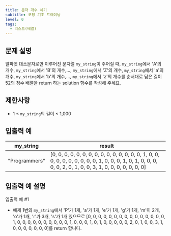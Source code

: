 ```yaml
---
title: 문자 개수 세기
subtitle: 코딩 기초 트레이닝
level: 0
tags:
  - 리스트(배열)
---
```


## 문제 설명

알파벳 대소문자로만 이루어진 문자열 `my_string`이 주어질 때, `my_string`에서 'A'의 개수, `my_string`에서 'B'의 개수,..., `my_string`에서 'Z'의 개수, `my_string`에서 'a'의 개수, `my_string`에서 'b'의 개수,..., `my_string`에서 'z'의 개수를 순서대로 담은 길이 52의 정수 배열을 return 하는 solution 함수를 작성해 주세요.

## 제한사항

- 1 ≤ `my_string`의 길이 ≤ 1,000

## 입출력 예

| my_string     | result                                                                                                                                                         |
| ------------- | -------------------------------------------------------------------------------------------------------------------------------------------------------------- |
| "Programmers" | \[0, 0, 0, 0, 0, 0, 0, 0, 0, 0, 0, 0, 0, 0, 0, 1, 0, 0, 0, 0, 0, 0, 0, 0, 0, 0, 1, 0, 0, 0, 1, 0, 1, 0, 0, 0, 0, 0, 2, 0, 1, 0, 0, 3, 1, 0, 0, 0, 0, 0, 0, 0\] |

## 입출력 예 설명

입출력 예 #1

- 예제 1번의 `my_string`에서 'P'가 1개, 'a'가 1개, 'e'가 1개, 'g'가 1개, 'm'이 2개, 'o'가 1개, 'r'가 3개, 's'가 1개 있으므로 \[0, 0, 0, 0, 0, 0, 0, 0, 0, 0, 0, 0, 0, 0, 0, 1, 0, 0, 0, 0, 0, 0, 0, 0, 0, 0, 1, 0, 0, 0, 1, 0, 1, 0, 0, 0, 0, 0, 2, 0, 1, 0, 0, 3, 1, 0, 0, 0, 0, 0, 0, 0\]를 return 합니다.
